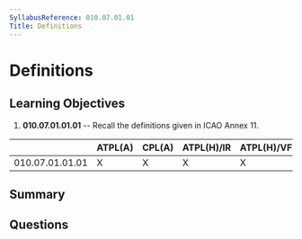 ```yaml
---
SyllabusReference: 010.07.01.01
Title: Definitions
---
```


# Definitions

## Learning Objectives

1.  **010.07.01.01.01** -- Recall the definitions given in ICAO Annex 11.

|                 | ATPL(A) | CPL(A) | ATPL(H)/IR | ATPL(H)/VFR | CPL(H) | IR | CBIR(A) |
| --------------- | ------- | ------ | ---------- | ----------- | ------ | -- | ------- |
| 010.07.01.01.01 | X       | X      | X          | X           | X      | X  |         |

## Summary

## Questions
